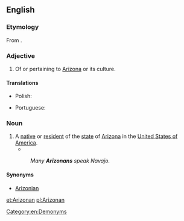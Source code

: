 ==English==

===Etymology===
From {{suffix|Arizona|an|alt1=Arizon(a)|lang=en}}.

===Adjective===
{{en-adj|-}}

# Of or pertaining to [[Arizona]] or its culture.

====Translations====
{{trans-top|of or pertaining to Arizona}}
* Polish: {{t|pl|arizoński|m}}
{{trans-mid}}
* Portuguese: {{t|pt|arizonense}}
{{trans-bottom}}

===Noun===
{{en-noun}}

# A [[native]] or [[resident]] of the [[state]] of [[Arizona]] in the [[United States of America]].
#* {{quote-news|year=2009|date=May 21|author=Stephen Des Georges|title=Oral history class preserves history, promotes community|work=[[w:Arizona State University|Arizona State University]]|url=http://asunews.asu.edu/node/8453
|passage=There is a great value and even a life lesson in the story of a native '''Arizonan'''.}}
#: ''Many '''Arizonans''' speak Navajo.''

====Synonyms====
* [[Arizonian]]

[[Category:en:Demonyms]]

[[et:Arizonan]]
[[pl:Arizonan]]